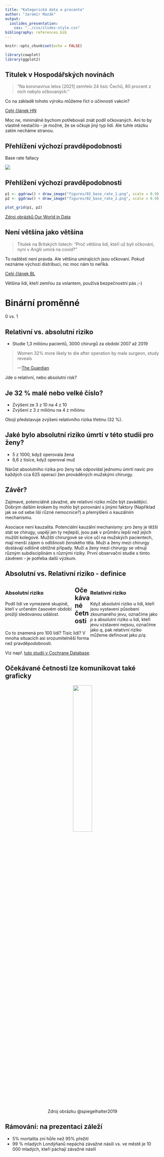 ```yaml
---
title: "Kategorická data a procenta"
author: "Jaromír Mazák"
output:
  ioslides_presentation:
    css: "../css/slides-style.css"
bibliography: references.bib
---
```


```r
knitr::opts_chunk$set(echo = FALSE)
```

```r

library(cowplot)
library(ggplot2)

```

## Titulek v Hospodářských novinách

<blockquote>

"Na koronavirus letos [2021] zemřelo 24 tisíc Čechů, 80 procent z nich nebylo očkovaných."

</blockquote>

Co na základě tohoto výroku můžeme říct o účinnosti vakcín?

[Celý článek HN](https://domaci.hn.cz/c1-67017640-na-koronavirus-letos-zemrelo-24-tisic-cechu-80-procent-z-nich-nebylo-ockovanych)

::: {.notes}
Moc ne, minimálně bychom potřebovali znát podíl očkovaných. Ani to by vlastně nestačilo - je možné, že se očkuje jiný typ lidí. Ale tuhle otázku zatím necháme stranou.
:::

## Přehlížení výchozí pravděpodobnosti

Base rate fallacy

![](figures/02_base_rate_1.png)

## Přehlížení výchozí pravděpodobnosti

```r
p1 <- ggdraw() + draw_image("figures/02_base_rate_1.png", scale = 0.9)
p2 <- ggdraw() + draw_image("figures/02_base_rate_2.png", scale = 0.9)

plot_grid(p1, p2)
```

[Zdroj obrázků Our World in Data](https://ourworldindata.org/covid-deaths-by-vaccination)

## Není většina jako většina

<blockquote>

Titulek na Britských listech: "Proč většina lidí, kteří už byli očkováni, nyní v Anglii umírá na covid?"

</blockquote>

To naštěstí není pravda. Ale většina umírajících jsou očkovaní. Pokud neznáme výchozí distribuci, nic moc nám to neříká.

[Celý článek BL](https://blisty.cz/art/104272-proc-vetsina-lidi-kteri-uz-byli-ockovani-nyni-v-anglii-umira-na-covid.html)

::: {.notes}
Většina lidí, kteří zemřou za volantem, používá bezpečnostní pás ;-)
:::

# Binární proměnné

0 vs. 1

## Relativní vs. absolutní riziko

-   Studie 1,3 miliónu pacientů, 3000 chirurgů za období 2007 až 2019

<blockquote>

Women 32% more likely to die after operation by male surgeon, study reveals

---[The Guardian](https://www.theguardian.com/society/2022/jan/04/women-more-likely-die-operation-male-surgeon-study)

</blockquote>

Jde o relativní, nebo absolutní risk?

## Je 32 % malé nebo velké číslo?

-   Zvýšení ze 3 z 10 na 4 z 10
-   Zvýšení z 3 z miliónu na 4 z miliónu

Obojí představuje zvýšení relativního rizika třetinu (32 %).

## Jaké bylo absolutní riziko úmrtí v této studii pro ženy?

-   5 z 1000, když operovala žena
-   6,6 z tisíce, když operoval muž

Nárůst absolutního rizika pro ženy tak odpovídal jednomu úmrtí navíc pro každých cca 625 operací žen prováděných mužskými chirurgy.

## Závěr?

Zajímavé, potenciálně závažné, ale relativní riziko může být zavádějící. Dobrým dalším krokem by mohlo být porovnání s jinými faktory (Například jak se od sebe liší různé nemocnice?) a přemýšlení o kauzálním mechanismu.

::: {.notes}
Asociace není kauzalita. Potenciální kauzální mechanismy: pro ženy je těžší stát se chirugy, uspějí jen ty nejlepší, jsou pak v průměru lepší než jejich mužští kolegové. Mužští chirurgové se více učí na mužských pacientech, mají menší zájem o odlišnosti ženského těla. Muži a ženy mezi chirurgy dostávají odlišně obtížné případy. Muži a ženy mezi chirurgy se věnují různým subdisciplínám s různými riziky. První observační studie s tímto závěrem - je potřeba další výzkum.
:::

## Absolutní vs. Relativní riziko - definice

::: {style="float: left; width: 45%;"}
### Absolutní riziko

Podíl lidí ve vymezené skupině, kteří v určeném časovém období prožijí sledovanou událost.
:::

::: {style="float: right; width: 45%;"}
### Relativní riziko

Když absolutní riziko u lidí, kteří jsou vystaveni působení zkoumaného jevu, označíme jako $p$ a absolutní riziko u lidí, kteří jevu vzstaveni nejsou, označíme jako $q$, pak relativní riziko můžeme definovat jako $p/q$.
:::

## Očekávané četnosti

Co to znamená pro 100 lidí? Tisíc lidí? V mnoha situacích asi srozumitelněší forma než pravděpodobnosti.

Viz např. [tuto studii v Cochrane Database](https://pubmed.ncbi.nlm.nih.gov/21412897/).

## Očekávané četnosti lze komunikovat také graficky

<center>

![](figures/02_icon_array.png){width="35%"}

Zdroj obrázku @spiegelhalter2019

</center>

## Rámování: na prezentaci záleží

-   5% mortalita zní hůře než 95% přežití
-   99 % mladých Londýňanů nepáchá závažné násilí vs. ve městě je 10 000 mladých, kteří páchají závažné násilí
